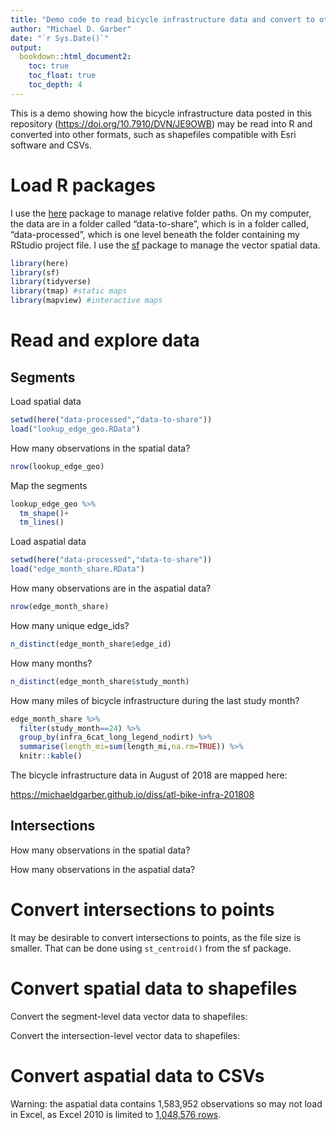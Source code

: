 ```yaml
---
title: "Demo code to read bicycle infrastructure data and convert to other formats"
author: "Michael D. Garber"
date: "`r Sys.Date()`"
output:
  bookdown::html_document2:
    toc: true
    toc_float: true
    toc_depth: 4
---
```


This is a demo showing how the bicycle infrastructure data posted in this repository (<https://doi.org/10.7910/DVN/JE9OWB>) may be read into R and converted into other formats, such as shapefiles compatible with Esri software and CSVs.

# Load R packages

I use the [here](https://github.com/jennybc/here_here) package to manage relative folder paths. On my computer, the data are in a folder called "data-to-share", which is in a folder called, "data-processed", which is one level beneath the folder containing my RStudio project file. I use the [sf](https://r-spatial.github.io/sf/) package to manage the vector spatial data.

```r
library(here)
library(sf)
library(tidyverse)
library(tmap) #static maps
library(mapview) #interactive maps
```

# Read and explore data

## Segments

Load spatial data

```r
setwd(here("data-processed","data-to-share"))
load("lookup_edge_geo.RData")

```

How many observations in the spatial data?

```r
nrow(lookup_edge_geo)
```

Map the segments

```r
lookup_edge_geo %>% 
  tm_shape()+
  tm_lines()
```

Load aspatial data

```r
setwd(here("data-processed","data-to-share"))
load("edge_month_share.RData")
```

How many observations are in the aspatial data?

```r
nrow(edge_month_share)
```

How many unique edge_ids?

```r
n_distinct(edge_month_share$edge_id)
```

How many months?

```r
n_distinct(edge_month_share$study_month)
```

How many miles of bicycle infrastructure during the last study month?

```r
edge_month_share %>% 
  filter(study_month==24) %>% 
  group_by(infra_6cat_long_legend_nodirt) %>%
  summarise(length_mi=sum(length_mi,na.rm=TRUE)) %>% 
  knitr::kable()
```

The bicycle infrastructure data in August of 2018 are mapped here:

<https://michaeldgarber.github.io/diss/atl-bike-infra-201808>

## Intersections

How many observations in the spatial data?

How many observations in the aspatial data?

# Convert intersections to points

It may be desirable to convert intersections to points, as the file size is smaller. That can be done using `st_centroid()` from the sf package.

# Convert spatial data to shapefiles

Convert the segment-level data vector data to shapefiles:

Convert the intersection-level vector data to shapefiles:

# Convert aspatial data to CSVs

Warning: the aspatial data contains 1,583,952 observations so may not load in Excel, as Excel 2010 is limited to [1,048,576 rows](https://support.microsoft.com/en-au/office/excel-specifications-and-limits-1672b34d-7043-467e-8e27-269d656771c3).
